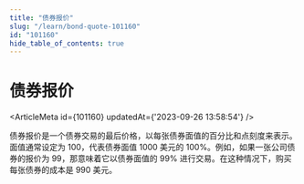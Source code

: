 ```yaml
---
title: "债券报价"
slug: "/learn/bond-quote-101160"
id: "101160"
hide_table_of_contents: true
---
```



# 债券报价

<ArticleMeta id={101160} updatedAt={'2023-09-26 13:58:54'} />
<div className='border-solid border-b border-t-0 my-4 border-[var(--ifm-color-gray-300)]' />

债券报价是一个债券交易的最后价格，以每张债券面值的百分比和点刻度来表示。面值通常设定为 100，代表债券面值 1000 美元的 100%。例如，如果一张公司债券的报价为 99，那意味着它以债券面值的 99% 进行交易。在这种情况下，购买每张债券的成本是 990 美元。
